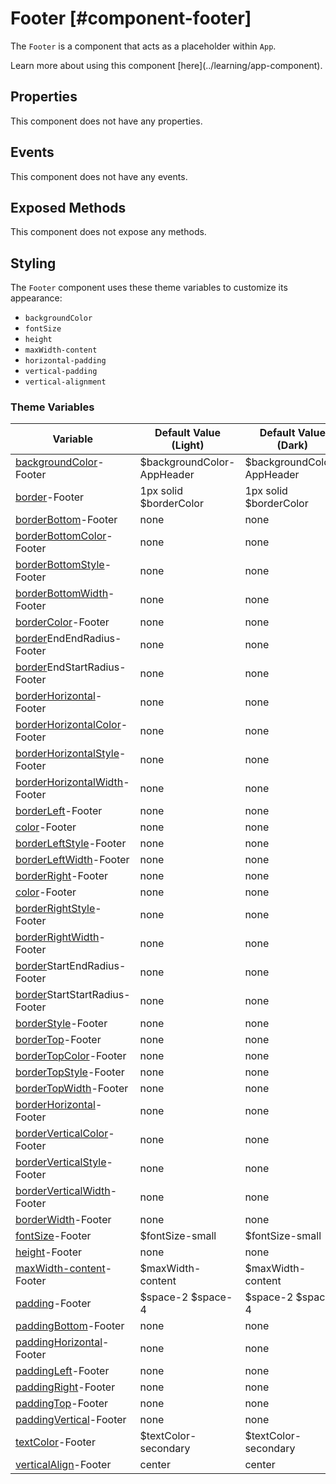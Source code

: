 
# Footer [#component-footer]

The `Footer` is a component that acts as a placeholder within `App`.

<Callout type="info" emoji="📔">
Learn more about using this component [here](../learning/app-component).
</Callout>

## Properties

This component does not have any properties.

## Events

This component does not have any events.

## Exposed Methods

This component does not expose any methods.

## Styling

The `Footer` component uses these theme variables to customize its appearance:

- `backgroundColor`
- `fontSize`
- `height`
- `maxWidth-content`
- `horizontal-padding`
- `vertical-padding`
- `vertical-alignment`

### Theme Variables

| Variable | Default Value (Light) | Default Value (Dark) |
| --- | --- | --- |
| [backgroundColor](../styles-and-themes/common-units/#color)-Footer | $backgroundColor-AppHeader | $backgroundColor-AppHeader |
| [border](../styles-and-themes/common-units/#border)-Footer | 1px solid $borderColor | 1px solid $borderColor |
| [borderBottom](../styles-and-themes/common-units/#border)-Footer | <GrayText>none</GrayText> | <GrayText>none</GrayText> |
| [borderBottomColor](../styles-and-themes/common-units/#color)-Footer | <GrayText>none</GrayText> | <GrayText>none</GrayText> |
| [borderBottomStyle](../styles-and-themes/common-units/#border-style)-Footer | <GrayText>none</GrayText> | <GrayText>none</GrayText> |
| [borderBottomWidth](../styles-and-themes/common-units/#size)-Footer | <GrayText>none</GrayText> | <GrayText>none</GrayText> |
| [borderColor](../styles-and-themes/common-units/#color)-Footer | <GrayText>none</GrayText> | <GrayText>none</GrayText> |
| [border](../styles-and-themes/common-units/#border)EndEndRadius-Footer | <GrayText>none</GrayText> | <GrayText>none</GrayText> |
| [border](../styles-and-themes/common-units/#border)EndStartRadius-Footer | <GrayText>none</GrayText> | <GrayText>none</GrayText> |
| [borderHorizontal](../styles-and-themes/common-units/#border)-Footer | <GrayText>none</GrayText> | <GrayText>none</GrayText> |
| [borderHorizontalColor](../styles-and-themes/common-units/#color)-Footer | <GrayText>none</GrayText> | <GrayText>none</GrayText> |
| [borderHorizontalStyle](../styles-and-themes/common-units/#border-style)-Footer | <GrayText>none</GrayText> | <GrayText>none</GrayText> |
| [borderHorizontalWidth](../styles-and-themes/common-units/#size)-Footer | <GrayText>none</GrayText> | <GrayText>none</GrayText> |
| [borderLeft](../styles-and-themes/common-units/#border)-Footer | <GrayText>none</GrayText> | <GrayText>none</GrayText> |
| [color](../styles-and-themes/common-units/#color)-Footer | <GrayText>none</GrayText> | <GrayText>none</GrayText> |
| [borderLeftStyle](../styles-and-themes/common-units/#border-style)-Footer | <GrayText>none</GrayText> | <GrayText>none</GrayText> |
| [borderLeftWidth](../styles-and-themes/common-units/#size)-Footer | <GrayText>none</GrayText> | <GrayText>none</GrayText> |
| [borderRight](../styles-and-themes/common-units/#border)-Footer | <GrayText>none</GrayText> | <GrayText>none</GrayText> |
| [color](../styles-and-themes/common-units/#color)-Footer | <GrayText>none</GrayText> | <GrayText>none</GrayText> |
| [borderRightStyle](../styles-and-themes/common-units/#border-style)-Footer | <GrayText>none</GrayText> | <GrayText>none</GrayText> |
| [borderRightWidth](../styles-and-themes/common-units/#size)-Footer | <GrayText>none</GrayText> | <GrayText>none</GrayText> |
| [border](../styles-and-themes/common-units/#border)StartEndRadius-Footer | <GrayText>none</GrayText> | <GrayText>none</GrayText> |
| [border](../styles-and-themes/common-units/#border)StartStartRadius-Footer | <GrayText>none</GrayText> | <GrayText>none</GrayText> |
| [borderStyle](../styles-and-themes/common-units/#border-style)-Footer | <GrayText>none</GrayText> | <GrayText>none</GrayText> |
| [borderTop](../styles-and-themes/common-units/#border)-Footer | <GrayText>none</GrayText> | <GrayText>none</GrayText> |
| [borderTopColor](../styles-and-themes/common-units/#color)-Footer | <GrayText>none</GrayText> | <GrayText>none</GrayText> |
| [borderTopStyle](../styles-and-themes/common-units/#border-style)-Footer | <GrayText>none</GrayText> | <GrayText>none</GrayText> |
| [borderTopWidth](../styles-and-themes/common-units/#size)-Footer | <GrayText>none</GrayText> | <GrayText>none</GrayText> |
| [borderHorizontal](../styles-and-themes/common-units/#border)-Footer | <GrayText>none</GrayText> | <GrayText>none</GrayText> |
| [borderVerticalColor](../styles-and-themes/common-units/#color)-Footer | <GrayText>none</GrayText> | <GrayText>none</GrayText> |
| [borderVerticalStyle](../styles-and-themes/common-units/#border-style)-Footer | <GrayText>none</GrayText> | <GrayText>none</GrayText> |
| [borderVerticalWidth](../styles-and-themes/common-units/#size)-Footer | <GrayText>none</GrayText> | <GrayText>none</GrayText> |
| [borderWidth](../styles-and-themes/common-units/#size)-Footer | <GrayText>none</GrayText> | <GrayText>none</GrayText> |
| [fontSize](../styles-and-themes/common-units/#size)-Footer | $fontSize-small | $fontSize-small |
| [height](../styles-and-themes/common-units/#size)-Footer | <GrayText>none</GrayText> | <GrayText>none</GrayText> |
| [maxWidth-content](../styles-and-themes/common-units/#size)-Footer | $maxWidth-content | $maxWidth-content |
| [padding](../styles-and-themes/common-units/#size)-Footer | $space-2 $space-4 | $space-2 $space-4 |
| [paddingBottom](../styles-and-themes/common-units/#size)-Footer | <GrayText>none</GrayText> | <GrayText>none</GrayText> |
| [paddingHorizontal](../styles-and-themes/common-units/#size)-Footer | <GrayText>none</GrayText> | <GrayText>none</GrayText> |
| [paddingLeft](../styles-and-themes/common-units/#size)-Footer | <GrayText>none</GrayText> | <GrayText>none</GrayText> |
| [paddingRight](../styles-and-themes/common-units/#size)-Footer | <GrayText>none</GrayText> | <GrayText>none</GrayText> |
| [paddingTop](../styles-and-themes/common-units/#size)-Footer | <GrayText>none</GrayText> | <GrayText>none</GrayText> |
| [paddingVertical](../styles-and-themes/common-units/#size)-Footer | <GrayText>none</GrayText> | <GrayText>none</GrayText> |
| [textColor](../styles-and-themes/common-units/#color)-Footer | $textColor-secondary | $textColor-secondary |
| [verticalAlign](../styles-and-themes/common-units/#alignment)-Footer | center | center |
